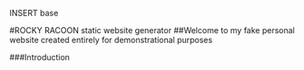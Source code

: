 INSERT base

#ROCKY RACOON static website generator
##Welcome to my fake personal website created entirely for demonstrational purposes

###Introduction

